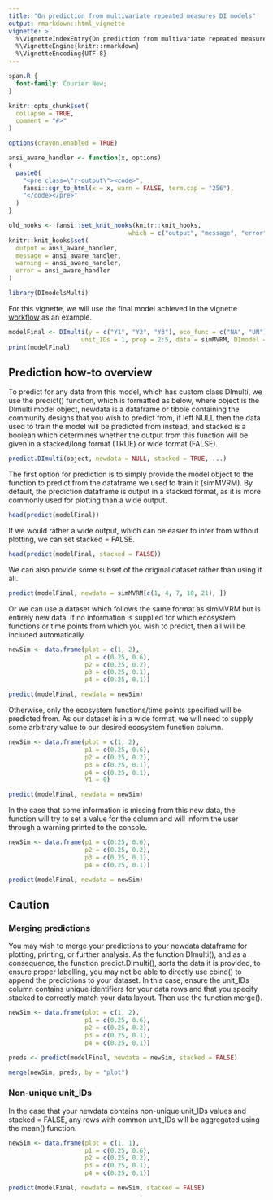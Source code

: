 ---
title: "On prediction from multivariate repeated measures DI models"
output: rmarkdown::html_vignette
vignette: >
  %\VignetteIndexEntry{On prediction from multivariate repeated measures DI models}
  %\VignetteEngine{knitr::rmarkdown}
  %\VignetteEncoding{UTF-8}
---

```{css styling, echo=FALSE}
span.R {
  font-family: Courier New;
}
```

```{r, include = FALSE}
knitr::opts_chunk$set(
  collapse = TRUE,
  comment = "#>"
)

options(crayon.enabled = TRUE)

ansi_aware_handler <- function(x, options)
{
  paste0(
    "<pre class=\"r-output\"><code>",
    fansi::sgr_to_html(x = x, warn = FALSE, term.cap = "256"),
    "</code></pre>"
  )
}

old_hooks <- fansi::set_knit_hooks(knitr::knit_hooks,
                                 which = c("output", "message", "error", "warning"))
knitr::knit_hooks$set(
  output = ansi_aware_handler,
  message = ansi_aware_handler,
  warning = ansi_aware_handler,
  error = ansi_aware_handler
)
```

```{r setup}
library(DImodelsMulti)
```

For this vignette, we will use the final model achieved in the vignette 
[workflow](DImulti_workflow.html) as an example.
```{r DImulti_modelEx}
modelFinal <- DImulti(y = c("Y1", "Y2", "Y3"), eco_func = c("NA", "UN"), time = c("time", "CS"),
                    unit_IDs = 1, prop = 2:5, data = simMVRM, DImodel = "AV", method = "REML")
print(modelFinal)
```

<h2>Prediction how-to overview </h2>

To predict for any data from this model, which has custom class <span class="R">DImulti</span>, we 
use the <span class="R">predict()</span> function, which is formatted as below, where object is the
<span class="R">DImulti</span> model object, <span class="R">newdata</span> is a dataframe or tibble
containing the community designs that you wish to predict from, if left <span class="R">NULL</span>
then the data used to train the model will be predicted from instead, and 
<span class="R">stacked</span> is a boolean which determines whether the output from this function
will be given in a stacked/long format (<span class="R">TRUE</span>) or wide format 
(<span class="R">FALSE</span>).
```{r predict_layout, eval=FALSE}
predict.DImulti(object, newdata = NULL, stacked = TRUE, ...)
```


The first option for prediction is to simply provide the model object to the function to predict 
from the dataframe we used to train it (<span class="R">simMVRM</span>). By default, the prediction 
dataframe is output in a stacked format, as it is more commonly used for plotting than a wide 
output.
```{r predict_default}
head(predict(modelFinal))
```

If we would rather a wide output, which can be easier to infer from without plotting, we can set
<span class="R">stacked = FALSE</span>.
```{r predict_wide}
head(predict(modelFinal, stacked = FALSE))
```

We can also provide some subset of the original dataset rather than using it all.
```{r predict_subset}
predict(modelFinal, newdata = simMVRM[c(1, 4, 7, 10, 21), ])
```

Or we can use a dataset which follows the same format as <span class="R">simMVRM</span> but is 
entirely new data. If no information is supplied for which ecosystem functions or time points from 
which you wish to predict, then all will be included automatically.
```{r predict_newSim}
newSim <- data.frame(plot = c(1, 2),
                     p1 = c(0.25, 0.6),
                     p2 = c(0.25, 0.2),
                     p3 = c(0.25, 0.1),
                     p4 = c(0.25, 0.1)) 

predict(modelFinal, newdata = newSim)
```

Otherwise, only the ecosystem functions/time points specified will be predicted from. As our dataset
is in a wide format, we will need to supply some arbitrary value to our desired ecosystem function 
column.
```{r predict_Y1}
newSim <- data.frame(plot = c(1, 2),
                     p1 = c(0.25, 0.6),
                     p2 = c(0.25, 0.2),
                     p3 = c(0.25, 0.1),
                     p4 = c(0.25, 0.1),
                     Y1 = 0) 

predict(modelFinal, newdata = newSim)
```

In the case that some information is missing from this new data, the function will try to set a 
value for the column and will inform the user through a warning printed to the console.
```{r predict_newSim_missingID}
newSim <- data.frame(p1 = c(0.25, 0.6),
                     p2 = c(0.25, 0.2),
                     p3 = c(0.25, 0.1),
                     p4 = c(0.25, 0.1)) 

predict(modelFinal, newdata = newSim)
```

<h2>Caution</h2>

<h3>Merging predictions</h3>

You may wish to merge your predictions to your <span class="R">newdata</span> dataframe for 
plotting, printing, or further analysis.
As the function <span class="R">DImulti()</span>, and as a consequence, the function 
<span class="R">predict.DImulti()</span>, sorts the data it is provided, to ensure proper labelling,
you may not be able to directly use <span class="R">cbind()</span> to append the predictions to
your dataset. 
In this case, ensure the unit_IDs column contains unique identifiers for your data rows and that 
you specify <span class="R">stacked</span> to correctly match your data layout.
Then use the function <span class="R">merge()</span>.
```{r predict_newSim_merge}
newSim <- data.frame(plot = c(1, 2),
                     p1 = c(0.25, 0.6),
                     p2 = c(0.25, 0.2),
                     p3 = c(0.25, 0.1),
                     p4 = c(0.25, 0.1)) 

preds <- predict(modelFinal, newdata = newSim, stacked = FALSE)

merge(newSim, preds, by = "plot")
```


<h3>Non-unique unit_IDs</h3>

In the case that your <span class="R">newdata</span> contains non-unique unit_IDs values and 
<span class="R">stacked = FALSE</span>, any rows with common unit_IDs will be aggregated using the
<span class="R">mean()</span> function.
```{r predict_newSim_aggregate}
newSim <- data.frame(plot = c(1, 1),
                     p1 = c(0.25, 0.6),
                     p2 = c(0.25, 0.2),
                     p3 = c(0.25, 0.1),
                     p4 = c(0.25, 0.1)) 

predict(modelFinal, newdata = newSim, stacked = FALSE)
```
